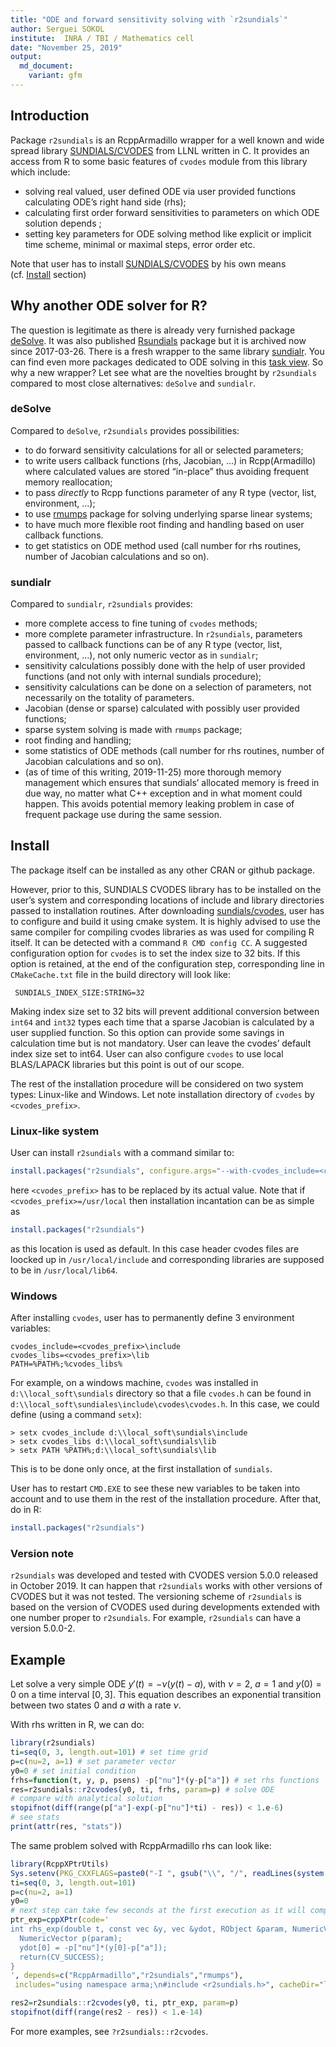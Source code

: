 ```yaml
---
title: "ODE and forward sensitivity solving with `r2sundials`"
author: Serguei SOKOL
institute:  INRA / TBI / Mathematics cell
date: "November 25, 2019"
output:
  md_document:
    variant: gfm
---
```


## Introduction
Package `r2sundials` is an RcppArmadillo wrapper for a well known and wide spread library [SUNDIALS/CVODES](https://computation.llnl.gov/sites/default/files/public/cvs_guide.pdf) from LLNL written in C. It provides an access from R to some basic features of `cvodes` module from this library which include:

 - solving real valued, user defined ODE via user provided functions calculating ODE's right hand side (rhs);
 - calculating first order forward sensitivities to parameters on which ODE solution depends ;
 - setting key parameters for ODE solving method like explicit or implicit time scheme, minimal or maximal steps, error order etc.
 
Note that user has to install [SUNDIALS/CVODES](https://computation.llnl.gov/projects/sundials/cvodes) by his own means (cf. [Install] section)

## Why another ODE solver for R?

The question is legitimate as there is already very furnished package [deSolve](https://cran.r-project.org/package=deSolve). It was also published [Rsundials](https://cran.r-project.org/web/packages/Rsundials/index.html) package but it is archived now since 2017-03-26. There is a fresh wrapper to the same library [sundialr](https://cran.r-project.org/package=sundialr). You can find even more packages dedicated to ODE solving in this [task view](https://cran.r-project.org/web/views/DifferentialEquations.html). So why a new wrapper?
Let see what are the novelties brought by `r2sundials` compared to most close alternatives: `deSolve` and `sundialr`.

### deSolve
Compared to `deSolve`, `r2sundials` provides possibilities:

 - to do forward sensitivity calculations for all or selected parameters;
 - to write users callback functions (rhs, Jacobian, ...) in Rcpp(Armadillo) where calculated values are stored "in-place" thus avoiding frequent memory reallocation;
 - to pass *directly* to Rcpp functions parameter of any R type (vector, list, environment, ...);
 - to use [rmumps](https://cran.r-project.org/package=rmumps) package for solving underlying sparse linear systems;
 - to have much more flexible root finding and handling based on user callback functions.
 - to get statistics on ODE method used (call number for rhs routines, number of Jacobian calculations and so on).
 
### sundialr
Compared to `sundialr`, `r2sundials` provides:

 - more complete access to fine tuning of `cvodes` methods;
 - more complete parameter infrastructure. In `r2sundials`, parameters passed to callback functions can be of any R type (vector, list, environment, ...), not only numeric vector as in `sundialr`;
 - sensitivity calculations possibly done with the help of user provided functions (and not only with internal sundials procedure);
 - sensitivity calculations can be done on a selection of parameters, not necessarily on the totality of parameters.
 - Jacobian (dense or sparse) calculated with possibly user provided functions;
 - sparse system solving is made with `rmumps` package;
 - root finding and handling;
 - some statistics of ODE methods (call number for rhs routines, number of Jacobian calculations and so on).
 - (as of time of this writing, 2019-11-25) more thorough memory management which ensures that sundials' allocated memory is freed in due way, no matter what C++ exception and in what moment could happen. This avoids potential memory leaking problem in case of frequent package use during the same session.
 
## Install
The package itself can be installed as any other CRAN or github package.

However, prior to this, SUNDIALS CVODES library has to be installed on the user's system and corresponding locations of include and library directories passed to installation routines.
After downloading [sundials/cvodes](https://computation.llnl.gov/projects/sundials/download/cvodes-5.0.0.tar.gz), user has to configure and build it using cmake system. It is highly advised to use the same compiler for compiling cvodes libraries as was used for compiling R itself. It can be detected with a command `R CMD config CC`. A suggested configuration option for `cvodes` is to set the index size to 32 bits. If this option is retained, at the end of the configuration step, corresponding line in `CMakeCache.txt` file in the build directory will look like:

```
 SUNDIALS_INDEX_SIZE:STRING=32
```

Making index size set to 32 bits will prevent additional conversion between `int64` and `int32` types each time that a sparse Jacobian is calculated by a user supplied function.
So this option can provide some savings in calculation time but is not mandatory. User can leave the cvodes' default index size set to int64.
User can also configure `cvodes` to use local BLAS/LAPACK libraries but this point is out of our scope.

The rest of the installation procedure will be considered on two system types: Linux-like and Windows.
Let note  installation directory of `cvodes` by `<cvodes_prefix>`.


### Linux-like system

User can install `r2sundials` with a command similar to:

```r
install.packages("r2sundials", configure.args="--with-cvodes_include=<cvodes_prefix>/include --with-cvodes_libs=<cvodes_prefix>/lib")
```

here `<cvodes_prefix>` has to be replaced by its actual value. Note that if `<cvodes_prefix>=/usr/local` then installation incantation can be as simple as 

```r
install.packages("r2sundials")
```

as this location is used as default. In this case header cvodes files are loocked up in `/usr/local/include` and corresponding libraries are supposed to be in `/usr/local/lib64`.

### Windows
After installing `cvodes`, user has to permanently define 3 environment variables:
```
cvodes_include=<cvodes_prefix>\include
cvodes_libs=<cvodes_prefix>\lib
PATH=%PATH%;%cvodes_libs%
```

For example, on a windows machine, `cvodes` was installed in `d:\\local_soft\sundials` directory so that a file `cvodes.h` can be found in `d:\\local_soft\sundiales\include\cvodes\cvodes.h`. In this case, we could define (using a command `setx`):

```
> setx cvodes_include d:\\local_soft\sundials\include
> setx cvodes_libs d:\\local_soft\sundials\lib
> setx PATH %PATH%;d:\\local_soft\sundials\lib
```
This is to be done only once, at the first installation of `sundials`.

User has to restart `CMD.EXE` to see these new variables to be taken into account and to use them in the rest of the installation procedure.
After that, do in R:
```r
install.packages("r2sundials")
```

### Version note
`r2sundials` was developed and tested with CVODES version 5.0.0 released in October 2019. It can happen that `r2sundials` works with other versions of CVODES but it was not tested. The versioning scheme of `r2sundials` is based on the version of CVODES used during developments extended with one number proper to `r2sundials`. For example, `r2sundials` can have a version 5.0.0-2.

## Example
Let solve a very simple ODE $y'(t)=-ν(y(t)-a)$, with $ν=2$, $a=1$ and $y(0)=0$ on a time interval $[0, 3]$. This equation describes an exponential transition between two states 0 and $a$ with a rate $ν$.

With rhs written in R, we can do:
```r
library(r2sundials)
ti=seq(0, 3, length.out=101) # set time grid
p=c(nu=2, a=1) # set parameter vector
y0=0 # set initial condition
frhs=function(t, y, p, psens) -p["nu"]*(y-p["a"]) # set rhs functions
res=r2sundials::r2cvodes(y0, ti, frhs, param=p) # solve ODE
# compare with analytical solution
stopifnot(diff(range(p["a"]-exp(-p["nu"]*ti) - res)) < 1.e-6)
# see stats
print(attr(res, "stats"))
```

The same problem solved with RcppArmadillo rhs can look like:
```r
library(RcppXPtrUtils)
Sys.setenv(PKG_CXXFLAGS=paste0("-I ", gsub("\\", "/", readLines(system.file("cvodes.txt", package="r2sundials"))[1L], fixed=TRUE)))
ti=seq(0, 3, length.out=101)
p=c(nu=2, a=1)
y0=0
# next step can take few seconds at the first execution as it will compile C++ code.
ptr_exp=cppXPtr(code='
int rhs_exp(double t, const vec &y, vec &ydot, RObject &param, NumericVector &psens) {
  NumericVector p(param);
  ydot[0] = -p["nu"]*(y[0]-p["a"]);
  return(CV_SUCCESS);
}
', depends=c("RcppArmadillo","r2sundials","rmumps"),
 includes="using namespace arma;\n#include <r2sundials.h>", cacheDir="lib", verbose=FALSE)

res2=r2sundials::r2cvodes(y0, ti, ptr_exp, param=p)
stopifnot(diff(range(res2 - res)) < 1.e-14)
```

For more examples, see `?r2sundials::r2cvodes`.
